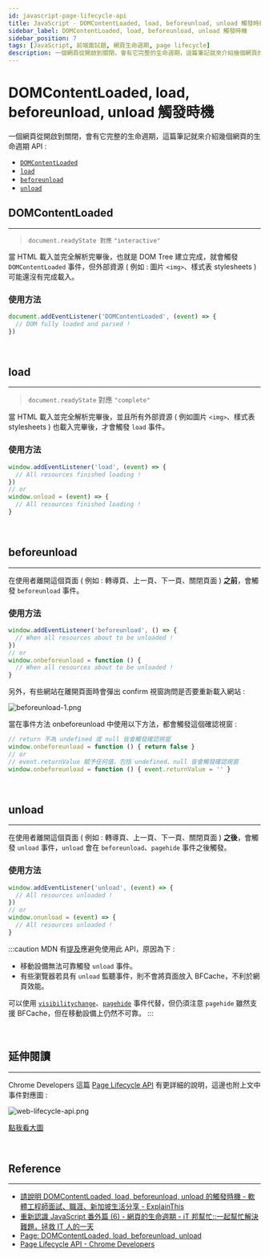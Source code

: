 ---
id: javascript-page-lifecycle-api
title: JavaScript - DOMContentLoaded, load, beforeunload, unload 觸發時機
sidebar_label: DOMContentLoaded, load, beforeunload, unload 觸發時機
sidebar_position: 7
tags: [JavaScript, 前端面試題, 網頁生命週期, page lifecycle]
description: 一個網頁從開啟到關閉，會有它完整的生命週期，這篇筆記就來介紹幾個網頁的生命週期 API ( DOMContentLoaded, load, beforeunload, unload )。
---

# DOMContentLoaded, load, beforeunload, unload 觸發時機

一個網頁從開啟到關閉，會有它完整的生命週期，這篇筆記就來介紹幾個網頁的生命週期 API :

- [`DOMContentLoaded`](https://developer.mozilla.org/en-US/docs/Web/API/Document/DOMContentLoaded_event)
- [`load`](https://developer.mozilla.org/en-US/docs/Web/API/Window/load_event)
- [`beforeunload`](https://developer.mozilla.org/en-US/docs/Web/API/Window/beforeunload_event)
- [`unload`](https://developer.mozilla.org/en-US/docs/Web/API/Window/unload_event)

## DOMContentLoaded

---

> `document.readyState 對應` `"interactive"`
> 

當 HTML 載入並完全解析完畢後，也就是 DOM Tree 建立完成，就會觸發 `DOMContentLoaded` 事件，但外部資源 ( 例如 : 圖片 `<img>`、樣式表 stylesheets ) 可能還沒有完成載入。

### 使用方法

```javascript showLineNumbers
document.addEventListener('DOMContentLoaded', (event) => {
  // DOM fully loaded and parsed !
})
```

<br />

## load

---

> `document.readyState` 對應 `"complete"`
> 

當 HTML 載入並完全解析完畢後，並且所有外部資源 ( 例如圖片 `<img>`、樣式表 stylesheets ) 也載入完畢後，才會觸發 `load` 事件。

### 使用方法

```javascript showLineNumbers
window.addEventListener('load', (event) => {
  // All resources finished loading !
})
// or
window.onload = (event) => {
  // All resources finished loading !
}
```

<br />

## beforeunload

---

在使用者離開這個頁面 ( 例如 : 轉導頁、上一頁、下一頁、關閉頁面 ) **之前**，會觸發 `beforeunload` 事件。

### 使用方法

```javascript showLineNumbers
window.addEventListener('beforeunload', () => {
  // When all resources about to be unloaded !
})
// or
window.onbeforeunload = function () {
  // When all resources about to be unloaded !
}
```

另外，有些網站在離開頁面時會彈出 confirm 視窗詢問是否要重新載入網站 :

![beforeunload-1.png](./assets/page-lifecycle/beforeunload-1.png)

當在事件方法 onbeforeunload 中使用以下方法，都會觸發這個確認視窗 :

```javascript showLineNumbers
// return 不為 undefined 或 null 皆會觸發確認視窗
window.onbeforeunload = function () { return false }
// or
// event.returnValue 賦予任何值，包括 undefined、null 皆會觸發確認視窗
window.onbeforeunload = function () { event.returnValue = '' }
```

<br />

## unload

---

在使用者離開這個頁面 ( 例如 : 轉導頁、上一頁、下一頁、關閉頁面 ) **之後**，會觸發 `unload` 事件，`unload` 會在 `beforeunload`、`pagehide` 事件之後觸發。

### 使用方法

```javascript showLineNumbers
window.addEventListener('unload', (event) => {
  // All resources unloaded !
})
// or
window.onunload = (event) => {
  // All resources unloaded !
}
```

:::caution
MDN 有[提及](https://developer.mozilla.org/en-US/docs/Web/API/Window/unload_event#usage_notes)應避免使用此 API，原因為下 :

- 移動設備無法可靠觸發 `unload` 事件。
- 有些瀏覽器若具有 `unload` 監聽事件，則不會將頁面放入 BFCache，不利於網頁效能。

可以使用 [`visibilitychange`](https://developer.mozilla.org/en-US/docs/Web/API/Document/visibilitychange_event)、[`pagehide`](https://developer.mozilla.org/en-US/docs/Web/API/Window/pagehide_event) 事件代替，但仍須注意 `pagehide` 雖然支援 BFCache，但在移動設備上仍然不可靠。
:::

<br />

## 延伸閱讀

---

Chrome Developers 這篇 [Page Lifecycle API](https://developer.chrome.com/blog/page-lifecycle-api/) 有更詳細的說明，這邊也附上文中事件對應圖 :

![web-lifecycle-api.png](./assets/page-lifecycle/page-lifecycle-api.png)

[點我看大圖](https://wd.imgix.net/image/eqprBhZUGfb8WYnumQ9ljAxRrA72/1mN2saGWo57O6vIOdcGy.svg)

<br />

## Reference

---

- [請說明 DOMContentLoaded, load, beforeunload, unload 的觸發時機 - 軟體工程師面試、職涯、新加坡生活分享 - ExplainThis](https://www.explainthis.io/zh-hant/interview-guides/frontend/fe-DOMContentLoaded-load-beforeunload-unload-difference)
- [重新認識 JavaScript 番外篇 (6) - 網頁的生命週期 - iT 邦幫忙::一起幫忙解決難題，拯救 IT 人的一天](https://ithelp.ithome.com.tw/articles/10197335)
- [Page: DOMContentLoaded, load, beforeunload, unload](https://javascript.info/onload-ondomcontentloaded)
- [Page Lifecycle API - Chrome Developers](https://developer.chrome.com/blog/page-lifecycle-api/)